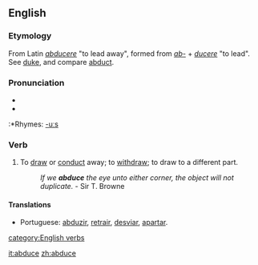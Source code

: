 ==English==

===Etymology===
From Latin ''[[abducere]]'' "to lead away", formed from ''[[ab-]]'' + ''[[ducere]]'' "to lead". See [[duke]], and compare [[abduct]].

===Pronunciation===
*{{IPA|/æbˈdus/}}
*{{SAMPA|/{b"dus/}}
:*Rhymes: [[Rhymes:English:-uːs|-uːs]]

===Verb===
{{en-verb|abduc|ing}}

# {{transitive}} {{obsolete}} To [[draw away|draw]] or [[conduct]] away; to [[withdraw]]; to draw to a different part. 
#: ''If we '''abduce''' the eye unto either corner, the object will not duplicate.'' - Sir T. Browne

====Translations====
{{trans-top|transitive, obsolete: to draw or conduct away; to withdraw; to draw to a different part}}
* Portuguese: [[abduzir]], [[retrair]], [[desviar]], [[apartar]].
{{trans-bottom}}
[[category:English verbs]]

[[it:abduce]]
[[zh:abduce]]